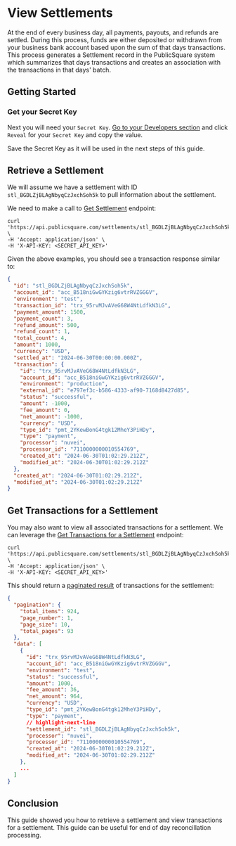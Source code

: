 
# View Settlements

At the end of every business day, all payments, payouts, and refunds are settled. During this process, funds are either deposited or withdrawn from your business
bank account based upon the sum of that days transactions. This process generates a Settlement record in the PublicSquare system which summarizes that days transactions and creates an association
with the transactions in that days' batch.

## Getting Started

<GettingStartedSection />

### Get your Secret Key

Next you will need your `Secret Key`. [Go to your Developers section](https://portal.publicsquare.com/developers/api-keys) and click `Reveal` for your `Secret Key` and copy the value.

<Alert>Save the Secret Key as it will be used in the next steps of this guide.</Alert>

## Retrieve a Settlement

We will assume we have a settlement with ID `stl_BGDLZjBLAgNbyqCzJxchSoh5k` to pull information about the settlement.

We need to make a call to [Get Settlement](/api/financial/get-settlement-by-id) endpoint:

```shell showLineNumbers title="Get Transaction by ID"
curl 'https://api.publicsquare.com/settlements/stl_BGDLZjBLAgNbyqCzJxchSoh5k' \
-H 'Accept: application/json' \
-H 'X-API-KEY: <SECRET_API_KEY>'
```

Given the above examples, you should see a transaction response similar to:

```json showLineNumbers
{
  "id": "stl_BGDLZjBLAgNbyqCzJxchSoh5k",
  "account_id": "acc_B518niGwGYKzig6vtrRVZGGGV",
  "environment": "test",
  "transaction_id": "trx_95rvMJvAVeG68W4NtLdfkN3LG",
  "payment_amount": 1500,
  "payment_count": 3,
  "refund_amount": 500,
  "refund_count": 1,
  "total_count": 4,
  "amount": 1000,
  "currency": "USD",
  "settled_at": "2024-06-30T00:00:00.000Z",
  "transaction": {
    "id": "trx_95rvMJvAVeG68W4NtLdfkN3LG",
    "account_id": "acc_B518niGwGYKzig6vtrRVZGGGV",
    "environment": "production",
    "external_id": "e797ef3c-b586-4333-af90-7168d8427d85",
    "status": "successful",
    "amount": -1000,
    "fee_amount": 0,
    "net_amount": -1000,
    "currency": "USD",
    "type_id": "pmt_2YKewBonG4tgk12MheY3PiHDy",
    "type": "payment",
    "processor": "nuvei",
    "processor_id": "7110000000010554769",
    "created_at": "2024-06-30T01:02:29.212Z",
    "modified_at": "2024-06-30T01:02:29.212Z"
  },
  "created_at": "2024-06-30T01:02:29.212Z",
  "modified_at": "2024-06-30T01:02:29.212Z"
}
```

## Get Transactions for a Settlement

You may also want to view all associated transactions for a settlement. We can leverage the [Get Transactions for a Settlement](/api/financial/get-all-transactions-for-a-settlement) endpoint:

```shell showLineNumbers title="Get Transaction by ID"
curl 'https://api.publicsquare.com/settlements/stl_BGDLZjBLAgNbyqCzJxchSoh5k/transactions' \
-H 'Accept: application/json' \
-H 'X-API-KEY: <SECRET_API_KEY>'
```

This should return a [paginated result](/api/pagination) of transactions for the settlement:


```json showLineNumbers
{
  "pagination": {
    "total_items": 924,
    "page_number": 1,
    "page_size": 10,
    "total_pages": 93
  },
  "data": [
    {
      "id": "trx_95rvMJvAVeG68W4NtLdfkN3LG",
      "account_id": "acc_B518niGwGYKzig6vtrRVZGGGV",
      "environment": "test",
      "status": "successful",
      "amount": 1000,
      "fee_amount": 36,
      "net_amount": 964,
      "currency": "USD",
      "type_id": "pmt_2YKewBonG4tgk12MheY3PiHDy",
      "type": "payment",
      // highlight-next-line
      "settlement_id": "stl_BGDLZjBLAgNbyqCzJxchSoh5k",
      "processor": "nuvei",
      "processor_id": "7110000000010554769",
      "created_at": "2024-06-30T01:02:29.212Z",
      "modified_at": "2024-06-30T01:02:29.212Z"
    },
    ...
  ]
}
```

## Conclusion

This guide showed you how to retrieve a settlement and view transactions for a settlement. This guide can be useful for end of day reconcillation processing.
